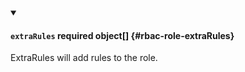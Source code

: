 
<details className="config-field" data-expandable="false" open>
<summary>

#### `extraRules` <span className="config-field-required" data-required="false">required</span> <span className="config-field-type">object[]</span> <span className="config-field-default"></span> <span className="config-field-enum"></span> {#rbac-role-extraRules}

ExtraRules will add rules to the role.

</summary>



</details>
